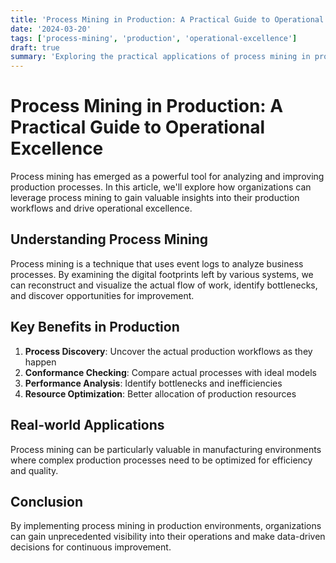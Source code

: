 ```yaml
---
title: 'Process Mining in Production: A Practical Guide to Operational Excellence'
date: '2024-03-20'
tags: ['process-mining', 'production', 'operational-excellence']
draft: true
summary: 'Exploring the practical applications of process mining in production environments and how it can drive operational excellence.'
---
```


# Process Mining in Production: A Practical Guide to Operational Excellence

Process mining has emerged as a powerful tool for analyzing and improving production processes. In this article, we'll explore how organizations can leverage process mining to gain valuable insights into their production workflows and drive operational excellence.

## Understanding Process Mining

Process mining is a technique that uses event logs to analyze business processes. By examining the digital footprints left by various systems, we can reconstruct and visualize the actual flow of work, identify bottlenecks, and discover opportunities for improvement.

## Key Benefits in Production

1. **Process Discovery**: Uncover the actual production workflows as they happen
2. **Conformance Checking**: Compare actual processes with ideal models
3. **Performance Analysis**: Identify bottlenecks and inefficiencies
4. **Resource Optimization**: Better allocation of production resources

## Real-world Applications

Process mining can be particularly valuable in manufacturing environments where complex production processes need to be optimized for efficiency and quality.

## Conclusion

By implementing process mining in production environments, organizations can gain unprecedented visibility into their operations and make data-driven decisions for continuous improvement.
